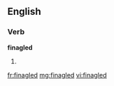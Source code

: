 ==English==

===Verb===
'''finagled'''

# {{past of|[[finagle]]}}

[[fr:finagled]]
[[mg:finagled]]
[[vi:finagled]]
